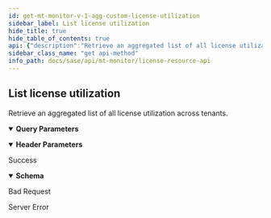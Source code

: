 ```yaml
---
id: get-mt-monitor-v-1-agg-custom-license-utilization
sidebar_label: List license utilization
hide_title: true
hide_table_of_contents: true
api: {"description":"Retrieve an aggregated list of all license utilization across tenants.\n","operationId":"get-mt-monitor-v1-agg-custom-license-utilization","parameters":[{"description":"Must be `tenant`. Using the query parameter returns all the aggregated responses for the current parent tenant and its child tenants. If not used, the results for just the current tenant are returned. \n","in":"query","name":"agg_by","schema":{"type":"string"}},{"in":"query","name":"end_time","schema":{"format":"int64","type":"integer"}},{"in":"query","name":"product_type","schema":{"type":"string"}},{"in":"query","name":"threshold","schema":{"format":"double","type":"number"}},{"in":"query","name":"time_period","schema":{"type":"string"}},{"in":"header","name":"X-PANW-Region","schema":{"type":"string"}}],"responses":{"200":{"content":{"application/json":{"schema":{"properties":{"license_unit":{"description":"Units which can be Kbps or Mbps or no units at all (for MU)","type":"string"},"license_units":{"description":"Number of license units allocated to the tenant","format":"double","type":"number"},"license_units_used":{"description":"Number of license units used by the tenant","format":"double","type":"number"},"license_used_unit":{"description":"Units which can be Kbps or Mbps or no units at all (for MU)","type":"string"},"product_type":{"description":"Product Resource Type which is one of the following: RN, MU","type":"string"},"sub_tenant_id":{"description":"CDL Tenant Id","type":"string"},"utilization_percentage":{"description":"Utilization Percentage","format":"double","type":"number"}},"required":["sub_tenant_id","utilization_percentage","product_type","license_units_used","license_used_unit","license_units","license_unit"],"type":"object"}}},"description":"Success"},"400":{"description":"Bad Request"},"500":{"description":"Server Error"}},"security":[{"Bearer":[]}],"tags":["LicenseResources"],"method":"get","path":"/mt/monitor/v1/agg/custom/license/utilization","servers":[{"url":"https://api.sase.paloaltonetworks.com"}],"securitySchemes":{"Bearer":{"scheme":"bearer","type":"http"}},"info":{"contact":{},"description":"Use the License Resource API for retrieving aggregated lists across tenants for license quotas, setup status, and utilization.\n","title":"License Resource API","version":"1.0"},"postman":{"name":"List license utilization","description":{"content":"Retrieve an aggregated list of all license utilization across tenants.\n","type":"text/plain"},"url":{"path":["mt","monitor","v1","agg","custom","license","utilization"],"host":["{{baseUrl}}"],"query":[{"disabled":false,"description":{"content":"Must be `tenant`. Using the query parameter returns all the aggregated responses for the current parent tenant and its child tenants. If not used, the results for just the current tenant are returned. \n","type":"text/plain"},"key":"agg_by","value":""},{"disabled":false,"key":"end_time","value":""},{"disabled":false,"key":"product_type","value":""},{"disabled":false,"key":"threshold","value":""},{"disabled":false,"key":"time_period","value":""}],"variable":[]},"header":[{"disabled":false,"description":{"content":"","type":"text/plain"},"key":"X-PANW-Region","value":""},{"key":"Accept","value":"application/json"}],"method":"GET","auth":{"type":"bearer","bearer":[{"type":"any","value":"<Bearer Token>","key":"token"}]}}}
sidebar_class_name: "get api-method"
info_path: docs/sase/api/mt-monitor/license-resource-api
---
```



## List license utilization



Retrieve an aggregated list of all license utilization across tenants.


<details style={{"marginBottom":"1rem"}} data-collapsed={false} open={true}><summary style={{}}><strong>Query Parameters</strong></summary><div><ul><ParamsItem className={"paramsItem"} param={{"description":"Must be `tenant`. Using the query parameter returns all the aggregated responses for the current parent tenant and its child tenants. If not used, the results for just the current tenant are returned. \n","in":"query","name":"agg_by","schema":{"type":"string"}}}></ParamsItem><ParamsItem className={"paramsItem"} param={{"in":"query","name":"end_time","schema":{"format":"int64","type":"integer"}}}></ParamsItem><ParamsItem className={"paramsItem"} param={{"in":"query","name":"product_type","schema":{"type":"string"}}}></ParamsItem><ParamsItem className={"paramsItem"} param={{"in":"query","name":"threshold","schema":{"format":"double","type":"number"}}}></ParamsItem><ParamsItem className={"paramsItem"} param={{"in":"query","name":"time_period","schema":{"type":"string"}}}></ParamsItem></ul></div></details><details style={{"marginBottom":"1rem"}} data-collapsed={false} open={true}><summary style={{}}><strong>Header Parameters</strong></summary><div><ul><ParamsItem className={"paramsItem"} param={{"in":"header","name":"X-PANW-Region","schema":{"type":"string"}}}></ParamsItem></ul></div></details><div><ApiTabs><TabItem label={"200"} value={"200"}><div>

Success

</div><div><MimeTabs groupId={"mime-type"}><TabItem label={"application/json"} value={"application/json"}><SchemaTabs groupId={"schema-tabs"}><TabItem label={"Schema"} value={"Schema"}><details style={{}} data-collapsed={false} open={true}><summary style={{"textAlign":"left"}}><strong>Schema</strong></summary><div style={{"textAlign":"left","marginLeft":"1rem"}}></div><ul style={{"marginLeft":"1rem"}}><SchemaItem collapsible={false} name={"license_unit"} required={false} schemaDescription={"Units which can be Kbps or Mbps or no units at all (for MU)"} schemaName={"string"} qualifierMessage={undefined} defaultValue={undefined}></SchemaItem><SchemaItem collapsible={false} name={"license_units"} required={false} schemaDescription={"Number of license units allocated to the tenant"} schemaName={"double"} qualifierMessage={undefined} defaultValue={undefined}></SchemaItem><SchemaItem collapsible={false} name={"license_units_used"} required={false} schemaDescription={"Number of license units used by the tenant"} schemaName={"double"} qualifierMessage={undefined} defaultValue={undefined}></SchemaItem><SchemaItem collapsible={false} name={"license_used_unit"} required={false} schemaDescription={"Units which can be Kbps or Mbps or no units at all (for MU)"} schemaName={"string"} qualifierMessage={undefined} defaultValue={undefined}></SchemaItem><SchemaItem collapsible={false} name={"product_type"} required={false} schemaDescription={"Product Resource Type which is one of the following: RN, MU"} schemaName={"string"} qualifierMessage={undefined} defaultValue={undefined}></SchemaItem><SchemaItem collapsible={false} name={"sub_tenant_id"} required={false} schemaDescription={"CDL Tenant Id"} schemaName={"string"} qualifierMessage={undefined} defaultValue={undefined}></SchemaItem><SchemaItem collapsible={false} name={"utilization_percentage"} required={false} schemaDescription={"Utilization Percentage"} schemaName={"double"} qualifierMessage={undefined} defaultValue={undefined}></SchemaItem></ul></details></TabItem></SchemaTabs></TabItem></MimeTabs></div></TabItem><TabItem label={"400"} value={"400"}><div>

Bad Request

</div><div></div></TabItem><TabItem label={"500"} value={"500"}><div>

Server Error

</div><div></div></TabItem></ApiTabs></div>
      